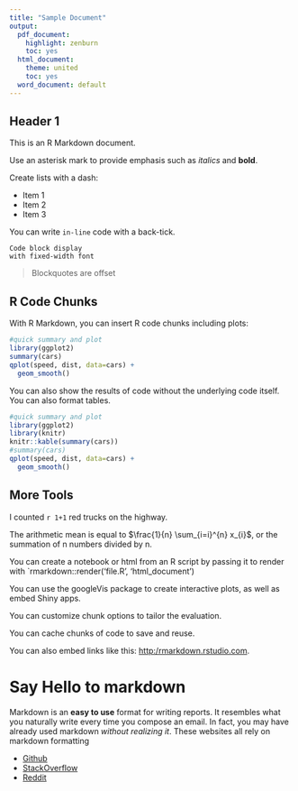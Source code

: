 ```yaml
---
title: "Sample Document"
output:
  pdf_document:
    highlight: zenburn
    toc: yes
  html_document:
    theme: united
    toc: yes
  word_document: default
---
```



## Header 1

This is an R Markdown document. 

Use an asterisk mark to provide emphasis such as *italics* and **bold**.

Create lists with a dash:

- Item 1
- Item 2
- Item 3

You can write `in-line` code with a back-tick.

```
Code block display
with fixed-width font
```

> Blockquotes are offset




R Code Chunks
------------------------------------------

With R Markdown, you can insert R code chunks including plots:
  
```r
#quick summary and plot
library(ggplot2)
summary(cars)
qplot(speed, dist, data=cars) + 
  geom_smooth()
```

You can also show the results of code without the underlying code itself. You can also format tables.

```r
#quick summary and plot
library(ggplot2)
library(knitr)
knitr::kable(summary(cars))
#summary(cars)
qplot(speed, dist, data=cars) + 
  geom_smooth()
```



More Tools
------------------------------------------

I counted `r 1+1` red trucks on the highway.

The arithmetic mean is equal to $\frac{1}{n} \sum_{i=i}^{n} x_{i}$, or the summation of n numbers divided by n.

You can create a notebook or html from an R script by passing it to render with `rmarkdown::render('file.R', 'html_document')

You can use the googleVis package to create interactive plots, as well as embed Shiny apps.

You can customize chunk options to tailor the evaluation.

You can cache chunks of code to save and reuse.

You can also embed links like this: <http:/rmarkdown.rstudio.com>.


# Say Hello to markdown

Markdown is an **easy to use** format for writing reports. It resembles what you naturally write every time you compose an email. In fact, you may have already used markdown *without realizing it*. These websites all rely on markdown formatting

* [Github](www.github.com)
* [StackOverflow](www.stackoverflow.com)
* [Reddit](www.reddit.com)

